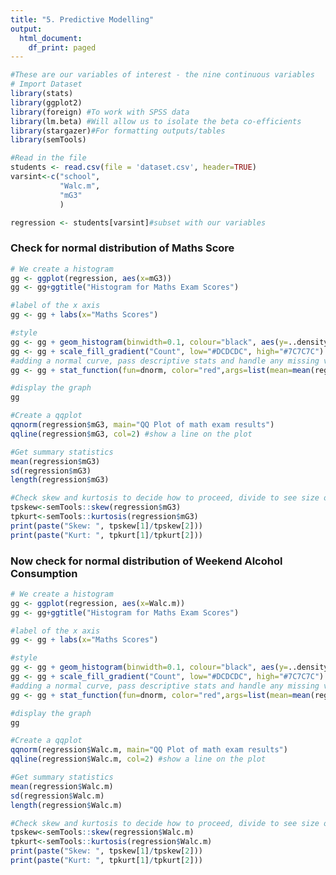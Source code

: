 ```yaml
---
title: "5. Predictive Modelling"
output:
  html_document:
    df_print: paged
---
```


```r
#These are our variables of interest - the nine continuous variables
# Import Dataset
library(stats)
library(ggplot2)
library(foreign) #To work with SPSS data
library(lm.beta) #Will allow us to isolate the beta co-efficients
library(stargazer)#For formatting outputs/tables
library(semTools)

#Read in the file
students <- read.csv(file = 'dataset.csv', header=TRUE)
varsint<-c("school",
           "Walc.m",
           "mG3"
           )

regression <- students[varsint]#subset with our variables
```

### Check for normal distribution of Maths Score
```r

# We create a histogram
gg <- ggplot(regression, aes(x=mG3))
gg <- gg+ggtitle("Histogram for Maths Exam Scores")

#label of the x axis
gg <- gg + labs(x="Maths Scores")

#style
gg <- gg + geom_histogram(binwidth=0.1, colour="black", aes(y=..density.., fill=..count..))
gg <- gg + scale_fill_gradient("Count", low="#DCDCDC", high="#7C7C7C")
#adding a normal curve, pass descriptive stats and handle any missing values
gg <- gg + stat_function(fun=dnorm, color="red",args=list(mean=mean(regression$mG3, na.rm=TRUE), sd=sd(regression$mG3, na.rm=TRUE)))

#display the graph
gg
```

```r
#Create a qqplot
qqnorm(regression$mG3, main="QQ Plot of math exam results")
qqline(regression$mG3, col=2) #show a line on the plot
```

```r
#Get summary statistics
mean(regression$mG3)
sd(regression$mG3)
length(regression$mG3)
```

```r
#Check skew and kurtosis to decide how to proceed, divide to see size of problem
tpskew<-semTools::skew(regression$mG3)
tpkurt<-semTools::kurtosis(regression$mG3)
print(paste("Skew: ", tpskew[1]/tpskew[2]))
print(paste("Kurt: ", tpkurt[1]/tpkurt[2]))
```

### Now check for normal distribution of Weekend Alcohol Consumption
```r

# We create a histogram
gg <- ggplot(regression, aes(x=Walc.m))
gg <- gg+ggtitle("Histogram for Maths Exam Scores")

#label of the x axis
gg <- gg + labs(x="Maths Scores")

#style
gg <- gg + geom_histogram(binwidth=0.1, colour="black", aes(y=..density.., fill=..count..))
gg <- gg + scale_fill_gradient("Count", low="#DCDCDC", high="#7C7C7C")
#adding a normal curve, pass descriptive stats and handle any missing values
gg <- gg + stat_function(fun=dnorm, color="red",args=list(mean=mean(regression$Walc.m, na.rm=TRUE), sd=sd(regression$Walc.m, na.rm=TRUE)))

#display the graph
gg
```

```r
#Create a qqplot
qqnorm(regression$Walc.m, main="QQ Plot of math exam results")
qqline(regression$Walc.m, col=2) #show a line on the plot
```

```r
#Get summary statistics
mean(regression$Walc.m)
sd(regression$Walc.m)
length(regression$Walc.m)
```

```r
#Check skew and kurtosis to decide how to proceed, divide to see size of problem
tpskew<-semTools::skew(regression$Walc.m)
tpkurt<-semTools::kurtosis(regression$Walc.m)
print(paste("Skew: ", tpskew[1]/tpskew[2]))
print(paste("Kurt: ", tpkurt[1]/tpkurt[2]))
```
